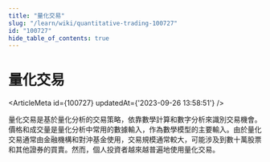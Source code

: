 ```yaml
---
title: "量化交易"
slug: "/learn/wiki/quantitative-trading-100727"
id: "100727"
hide_table_of_contents: true
---
```



# 量化交易

<ArticleMeta id={100727} updatedAt={'2023-09-26 13:58:51'} />
<div className='border-solid border-b border-t-0 my-4 border-[var(--ifm-color-gray-300)]' />

量化交易是基於量化分析的交易策略，依靠數學計算和數字分析來識別交易機會。價格和成交量是量化分析中常用的數據輸入，作為數學模型的主要輸入。由於量化交易通常由金融機構和對沖基金使用，交易規模通常較大，可能涉及到數十萬股票和其他證券的買賣。然而，個人投資者越來越普遍地使用量化交易。
